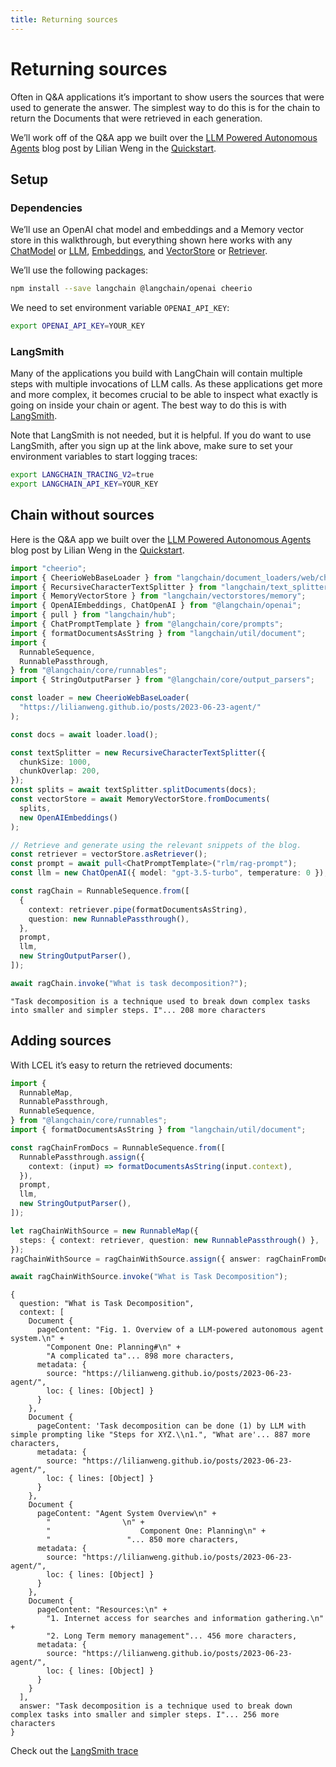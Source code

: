 ```yaml
---
title: Returning sources
---
```


# Returning sources

Often in Q&A applications it’s important to show users the sources that
were used to generate the answer. The simplest way to do this is for the
chain to return the Documents that were retrieved in each generation.

We’ll work off of the Q&A app we built over the [LLM Powered Autonomous
Agents](https://lilianweng.github.io/posts/2023-06-23-agent/) blog post
by Lilian Weng in the
[Quickstart](../../../../docs/use_cases/question_answering/quickstart).

## Setup

### Dependencies

We’ll use an OpenAI chat model and embeddings and a Memory vector store
in this walkthrough, but everything shown here works with any
[ChatModel](../../../../docs/modules/model_io/chat) or
[LLM](../../../../docs/modules/model_io/llms),
[Embeddings](../../../../docs/modules/data_connection/text_embedding/),
and
[VectorStore](../../../../docs/modules/data_connection/vectorstores/) or
[Retriever](../../../../docs/modules/data_connection/retrievers/).

We’ll use the following packages:

```bash
npm install --save langchain @langchain/openai cheerio
```

We need to set environment variable `OPENAI_API_KEY`:

```bash
export OPENAI_API_KEY=YOUR_KEY
```

### LangSmith

Many of the applications you build with LangChain will contain multiple
steps with multiple invocations of LLM calls. As these applications get
more and more complex, it becomes crucial to be able to inspect what
exactly is going on inside your chain or agent. The best way to do this
is with [LangSmith](https://smith.langchain.com/).

Note that LangSmith is not needed, but it is helpful. If you do want to
use LangSmith, after you sign up at the link above, make sure to set
your environment variables to start logging traces:

```bash
export LANGCHAIN_TRACING_V2=true
export LANGCHAIN_API_KEY=YOUR_KEY
```

## Chain without sources

Here is the Q&A app we built over the [LLM Powered Autonomous
Agents](https://lilianweng.github.io/posts/2023-06-23-agent/) blog post
by Lilian Weng in the
[Quickstart](../../../../docs/use_cases/question_answering/quickstart).

```typescript
import "cheerio";
import { CheerioWebBaseLoader } from "langchain/document_loaders/web/cheerio";
import { RecursiveCharacterTextSplitter } from "langchain/text_splitter";
import { MemoryVectorStore } from "langchain/vectorstores/memory";
import { OpenAIEmbeddings, ChatOpenAI } from "@langchain/openai";
import { pull } from "langchain/hub";
import { ChatPromptTemplate } from "@langchain/core/prompts";
import { formatDocumentsAsString } from "langchain/util/document";
import {
  RunnableSequence,
  RunnablePassthrough,
} from "@langchain/core/runnables";
import { StringOutputParser } from "@langchain/core/output_parsers";
```

```typescript
const loader = new CheerioWebBaseLoader(
  "https://lilianweng.github.io/posts/2023-06-23-agent/"
);

const docs = await loader.load();

const textSplitter = new RecursiveCharacterTextSplitter({
  chunkSize: 1000,
  chunkOverlap: 200,
});
const splits = await textSplitter.splitDocuments(docs);
const vectorStore = await MemoryVectorStore.fromDocuments(
  splits,
  new OpenAIEmbeddings()
);

// Retrieve and generate using the relevant snippets of the blog.
const retriever = vectorStore.asRetriever();
const prompt = await pull<ChatPromptTemplate>("rlm/rag-prompt");
const llm = new ChatOpenAI({ model: "gpt-3.5-turbo", temperature: 0 });

const ragChain = RunnableSequence.from([
  {
    context: retriever.pipe(formatDocumentsAsString),
    question: new RunnablePassthrough(),
  },
  prompt,
  llm,
  new StringOutputParser(),
]);
```

```typescript
await ragChain.invoke("What is task decomposition?");
```

```text
"Task decomposition is a technique used to break down complex tasks into smaller and simpler steps. I"... 208 more characters
```

## Adding sources

With LCEL it’s easy to return the retrieved documents:

```typescript
import {
  RunnableMap,
  RunnablePassthrough,
  RunnableSequence,
} from "@langchain/core/runnables";
import { formatDocumentsAsString } from "langchain/util/document";

const ragChainFromDocs = RunnableSequence.from([
  RunnablePassthrough.assign({
    context: (input) => formatDocumentsAsString(input.context),
  }),
  prompt,
  llm,
  new StringOutputParser(),
]);

let ragChainWithSource = new RunnableMap({
  steps: { context: retriever, question: new RunnablePassthrough() },
});
ragChainWithSource = ragChainWithSource.assign({ answer: ragChainFromDocs });

await ragChainWithSource.invoke("What is Task Decomposition");
```

```text
{
  question: "What is Task Decomposition",
  context: [
    Document {
      pageContent: "Fig. 1. Overview of a LLM-powered autonomous agent system.\n" +
        "Component One: Planning#\n" +
        "A complicated ta"... 898 more characters,
      metadata: {
        source: "https://lilianweng.github.io/posts/2023-06-23-agent/",
        loc: { lines: [Object] }
      }
    },
    Document {
      pageContent: 'Task decomposition can be done (1) by LLM with simple prompting like "Steps for XYZ.\\n1.", "What are'... 887 more characters,
      metadata: {
        source: "https://lilianweng.github.io/posts/2023-06-23-agent/",
        loc: { lines: [Object] }
      }
    },
    Document {
      pageContent: "Agent System Overview\n" +
        "                \n" +
        "                    Component One: Planning\n" +
        "                 "... 850 more characters,
      metadata: {
        source: "https://lilianweng.github.io/posts/2023-06-23-agent/",
        loc: { lines: [Object] }
      }
    },
    Document {
      pageContent: "Resources:\n" +
        "1. Internet access for searches and information gathering.\n" +
        "2. Long Term memory management"... 456 more characters,
      metadata: {
        source: "https://lilianweng.github.io/posts/2023-06-23-agent/",
        loc: { lines: [Object] }
      }
    }
  ],
  answer: "Task decomposition is a technique used to break down complex tasks into smaller and simpler steps. I"... 256 more characters
}
```

Check out the [LangSmith
trace](https://smith.langchain.com/public/f07e78b6-cafc-41fd-af54-892c92263b09/r)
